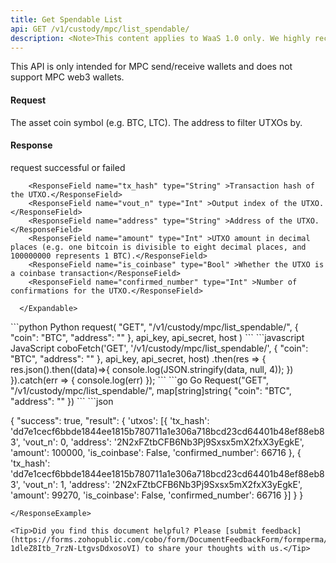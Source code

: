```yaml
---
title: Get Spendable List
api: GET /v1/custody/mpc/list_spendable/ 
description: <Note>This content applies to WaaS 1.0 only. We highly recommend that you upgrade to [WaaS 2.0](https://www.cobo.com/developers/v2/guides/overview/introduction).</Note> This endpoint returns a JSON response containing a list of spendable unspent transaction outputs (UTXOs) for a given asset coin and address. The response includes the transaction hash, output index, address, amount, and confirmation status of each UTXO.
---
```


<Note>This API is only intended for MPC send/receive wallets and does not support MPC web3 wallets.</Note>

#### Request
<ParamField query="coin" type="String" required>The asset coin symbol (e.g. BTC, LTC).</ParamField>
<ParamField query="address" type="String" >The address to filter UTXOs by.</ParamField>

#### Response
<ResponseField name="success" type="bool">request successful or failed</ResponseField>
   <ResponseField name="result" type="object">
      <Expandable title="object">

        <ResponseField name="tx_hash" type="String" >Transaction hash of the UTXO.</ResponseField>
        <ResponseField name="vout_n" type="Int" >Output index of the UTXO.</ResponseField>
        <ResponseField name="address" type="String" >Address of the UTXO.</ResponseField>
        <ResponseField name="amount" type="Int" >UTXO amount in decimal places (e.g. one bitcoin is divisible to eight decimal places, and 100000000 represents 1 BTC).</ResponseField>
        <ResponseField name="is_coinbase" type="Bool" >Whether the UTXO is a coinbase transaction</ResponseField>
        <ResponseField name="confirmed_number" type="Int" >Number of confirmations for the UTXO.</ResponseField>

      </Expandable>
</ResponseField>

<RequestExample>
```python Python
request(
    "GET",
    "/v1/custody/mpc/list_spendable/",
    {
        "coin": "BTC",
        "address": ""
    },
    api_key, api_secret, host
)
```
```javascript JavaScript
coboFetch('GET', '/v1/custody/mpc/list_spendable/', {
    "coin": "BTC",
    "address": ""
}, api_key, api_secret, host)
    .then(res => {
        res.json().then((data)=>{
            console.log(JSON.stringify(data, null, 4));
        })
    }).catch(err => {
        console.log(err)
    });
```
```go Go
Request("GET", "/v1/custody/mpc/list_spendable/", map[string]string{
    "coin": "BTC",
    "address": ""
})
```
</RequestExample>

<ResponseExample>
```json

{
  "success": true,
  "result": {
    'utxos': [{
      'tx_hash': 'dd7e1cecf6bbde1844ee1815b780711a1e306a718bcd23cd64401b48ef88eb83',
      'vout_n': 0,
      'address': '2N2xFZtbCFB6Nb3Pj9Sxsx5mX2fxX3yEgkE',
      'amount': 100000,
      'is_coinbase': False,
      'confirmed_number': 66716
    }, {
      'tx_hash': 'dd7e1cecf6bbde1844ee1815b780711a1e306a718bcd23cd64401b48ef88eb83',
      'vout_n': 1,
      'address': '2N2xFZtbCFB6Nb3Pj9Sxsx5mX2fxX3yEgkE',
      'amount': 99270,
      'is_coinbase': False,
      'confirmed_number': 66716
    }]
  }
}
```
</ResponseExample>

<Tip>Did you find this document helpful? Please [submit feedback](https://forms.zohopublic.com/cobo/form/DocumentFeedbackForm/formperma/QvLOhxJv1_JMsJ-1dleZ8Itb_7rzN-LtgvsDdxosoVI) to share your thoughts with us.</Tip>